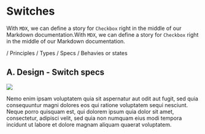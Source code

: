 
<Meta title="Switch"  component="Switch" />

# Switches

With `MDX`, we can define a story for `Checkbox` right in the middle of our
Markdown documentation.With `MDX`, we can define a story for `Checkbox` right in the middle of our
Markdown documentation.

/ Principles 
/ Types 
/ Specs
/ Behavies or states

<Canvas>
  <Story name="Switch">
      <Switch />
  </Story>
</Canvas>

## A. Design - Switch specs

<img src={specs} />

Nemo enim ipsam voluptatem quia sit aspernatur aut odit aut fugit, sed quia consequuntur magni dolores eos qui ratione voluptatem sequi nesciunt. 
Neque porro quisquam est, qui dolorem ipsum quia dolor sit amet, consectetur, adipisci velit, sed quia non numquam eius modi tempora incidunt ut labore et dolore magnam aliquam quaerat voluptatem.

